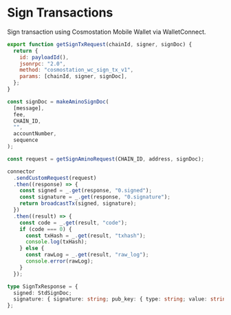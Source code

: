 # Sign Transactions

Sign transaction using Cosmostation Mobile Wallet via WalletConnect.

```js
export function getSignTxRequest(chainId, signer, signDoc) {
  return {
    id: payloadId(),
    jsonrpc: "2.0",
    method: "cosmostation_wc_sign_tx_v1",
    params: [chainId, signer, signDoc],
  };
}
```

```js filename="Example"
const signDoc = makeAminoSignDoc(
  [message],
  fee,
  CHAIN_ID,
  "",
  accountNumber,
  sequence
);

const request = getSignAminoRequest(CHAIN_ID, address, signDoc);

connector
  .sendCustomRequest(request)
  .then((response) => {
    const signed = _.get(response, "0.signed");
    const signature = _.get(response, "0.signature");
    return broadcastTx(signed, signature);
  })
  .then((result) => {
    const code = _.get(result, "code");
    if (code === 0) {
      const txHash = _.get(result, "txhash");
      console.log(txHash);
    } else {
      const rawLog = _.get(result, "raw_log");
      console.error(rawLog);
    }
  });
```

```typescript filename="Model"
type SignTxResponse = {
  signed: StdSignDoc;
  signature: { signature: string; pub_key: { type: string; value: string } };
};
```
